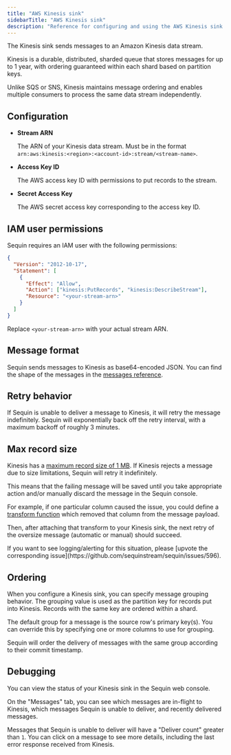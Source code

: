 ```yaml
---
title: "AWS Kinesis sink"
sidebarTitle: "AWS Kinesis sink"
description: "Reference for configuring and using the AWS Kinesis sink with Sequin."
---
```

The Kinesis sink sends messages to an Amazon Kinesis data stream.

Kinesis is a durable, distributed, sharded queue that stores messages for up to 1 year, with ordering guaranteed within each shard based on partition keys.

Unlike SQS or SNS, Kinesis maintains message ordering and enables multiple consumers to process the same data stream independently.

## Configuration

- **Stream ARN**

    The ARN of your Kinesis data stream. Must be in the format `arn:aws:kinesis:<region>:<account-id>:stream/<stream-name>`.

- **Access Key ID**

    The AWS access key ID with permissions to put records to the stream.

- **Secret Access Key**

    The AWS secret access key corresponding to the access key ID.

## IAM user permissions

Sequin requires an IAM user with the following permissions:

```json
{
  "Version": "2012-10-17",
  "Statement": [
    {
      "Effect": "Allow",
      "Action": ["kinesis:PutRecords", "kinesis:DescribeStream"],
      "Resource": "<your-stream-arn>"
    }
  ]
}
```

Replace `<your-stream-arn>` with your actual stream ARN.

## Message format

Sequin sends messages to Kinesis as base64-encoded JSON. You can find the shape of the messages in the [messages reference](/reference/messages).

## Retry behavior

If Sequin is unable to deliver a message to Kinesis, it will retry the message indefinitely. Sequin will exponentially back off the retry interval, with a maximum backoff of roughly 3 minutes.

## Max record size

Kinesis has a [maximum record size of 1 MB](https://docs.aws.amazon.com/streams/latest/dev/service-sizes-and-limits.html). If Kinesis rejects a message due to size limitations, Sequin will retry it indefinitely.

This means that the failing message will be saved until you take appropriate action and/or manually discard the message in the Sequin console.

For example, if one particular column caused the issue, you could define a [transform function](/reference/transforms) which removed that column from the message payload.

Then, after attaching that transform to your Kinesis sink, the next retry of the oversize message (automatic or manual) should succeed.

<Info>
  If you want to see logging/alerting for this situation, please [upvote the corresponding issue](https://github.com/sequinstream/sequin/issues/596).
</Info>

## Ordering

When you configure a Kinesis sink, you can specify message grouping behavior. The grouping value is used as the partition key for records put into Kinesis. Records with the same key are ordered within a shard.

The default group for a message is the source row's primary key(s). You can override this by specifying one or more columns to use for grouping.

Sequin will order the delivery of messages with the same group according to their commit timestamp.

## Debugging

You can view the status of your Kinesis sink in the Sequin web console.

On the "Messages" tab, you can see which messages are in-flight to Kinesis, which messages Sequin is unable to deliver, and recently delivered messages.

Messages that Sequin is unable to deliver will have a "Deliver count" greater than `1`. You can click on a message to see more details, including the last error response received from Kinesis.
